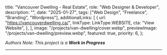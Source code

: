 
  title: "Vancouver Dwelling - Real Estate",
  role: "Web Designer & Developer",
  description:
    "",
  date: "2025-01-27",
  tags: ["Web Design", "Freelance", "Branding", "Wordpress"],
  additionalLinks: [
      {
        url: "https://vancouverdwelling.ca/",
        linkType: LinkType.WEBSITE,
        cta: "View Website",
      },
    ],
  image: "/projects/van-dwelling/cover.webp",
  previewImage: "/projects/van-dwelling/preview.webp",
  featured: true,
  priority: 6,
};

*Authors Note: This project is a* ***Work in Progress***

---